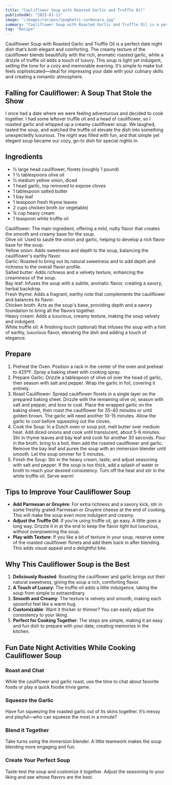 ```yaml
---
title: "Cauliflower Soup with Roasted Garlic and Truffle Oil"
publishedAt: "2025-01-11"
image: "/images/recipes/spaghetti-carbonara.jpg"
summary: "Cauliflower Soup with Roasted Garlic and Truffle Oil is a perfect date night dish that’s both elegant and comforting."
tag: "Recipe"
---
```


Cauliflower Soup with Roasted Garlic and Truffle Oil is a perfect date night dish that’s both elegant and comforting. The creamy texture of the cauliflower blends beautifully with the rich, aromatic roasted garlic, while a drizzle of truffle oil adds a touch of luxury. This soup is light yet indulgent, setting the tone for a cozy and memorable evening. It’s simple to make but feels sophisticated—ideal for impressing your date with your culinary skills and creating a romantic atmosphere.

## Falling for Cauliflower: A Soup That Stole the Show

I once had a date where we were feeling adventurous and decided to cook together. I had some leftover truffle oil and a head of cauliflower, so I roasted garlic and whipped up a creamy cauliflower soup. We laughed, tasted the soup, and watched the truffle oil elevate the dish into something unexpectedly luxurious. The night was filled with fun, and that simple yet elegant soup became our cozy, go-to dish for special nights in.

## Ingredients

+ ½ large head cauliflower, florets (roughly 1 pound)
+ 1 ½ tablespoons olive oil
+ ½ medium yellow onion, diced
+ 1 head garlic, top removed to expose cloves
+ 1 tablespoon salted butter
+ 1 bay leaf
+ 1 teaspoon fresh thyme leaves
+ 2 cups chicken broth (or vegetable)
+ ¼ cup heavy cream
+ 1 teaspoon white truffle oil 

Cauliflower: The main ingredient, offering a mild, nutty flavor that creates the smooth and creamy base for the soup.\
Olive oil: Used to sauté the onion and garlic, helping to develop a rich flavor base for the soup.\
Yellow onion: Adds sweetness and depth to the soup, balancing the cauliflower's earthy flavor.\
Garlic: Roasted to bring out its natural sweetness and to add depth and richness to the overall flavor profile.\
Salted butter: Adds richness and a velvety texture, enhancing the creaminess of the soup.\
Bay leaf: Infuses the soup with a subtle, aromatic flavor, creating a savory, herbal backdrop.\
Fresh thyme: Adds a fragrant, earthy note that complements the cauliflower and balances its flavor.\
Chicken broth: Acts as the soup's base, providing depth and a savory foundation to bring all the flavors together.\
Heavy cream: Adds a luxurious, creamy texture, making the soup velvety and indulgent.\
White truffle oil: A finishing touch (optional) that infuses the soup with a hint of earthy, luxurious flavor, elevating the dish and adding a touch of elegance.

## Prepare

1. Preheat the Oven: Position a rack in the center of the oven and preheat to 425ºF. Spray a baking sheet with cooking spray.
2. Prepare Garlic: Drizzle a tablespoon of olive oil over the head of garlic, then season with salt and pepper. Wrap the garlic in foil, covering it entirely.
3. Roast Cauliflower: Spread cauliflower florets in a single layer on the prepared baking sheet. Drizzle with the remaining olive oil, season with salt and pepper, and toss to coat. Place the wrapped garlic on the baking sheet, then roast the cauliflower for 35-40 minutes or until golden brown. The garlic will need another 10-15 minutes. Allow the garlic to cool before squeezing out the cloves.
4. Cook the Soup: In a Dutch oven or soup pot, melt butter over medium heat. Add diced onions and cook until translucent, about 5-6 minutes. Stir in thyme leaves and bay leaf and cook for another 30 seconds. Pour in the broth, bring to a boil, then add the roasted cauliflower and garlic. Remove the bay leaf and puree the soup with an immersion blender until smooth. Let the soup simmer for 5 minutes.
5. Finish the Soup: Stir in the heavy cream, taste, and adjust seasoning with salt and pepper. If the soup is too thick, add a splash of water or broth to reach your desired consistency. Turn off the heat and stir in the white truffle oil. Serve warm!

## Tips to Improve Your Cauliflower Soup

+ **Add Parmesan or Gruyère**: For extra richness and a savory kick, stir in some freshly grated Parmesan or Gruyère cheese at the end of cooking. This will make the soup even more indulgent and creamy.
+ **Adjust the Truffle Oil**: If you’re using truffle oil, go easy. A little goes a long way. Drizzle it in at the end to keep the flavor light but luxurious, without overpowering the soup.
+ **Play with Texture**: If you like a bit of texture in your soup, reserve some of the roasted cauliflower florets and add them back in after blending. This adds visual appeal and a delightful bite.

## Why This Cauliflower Soup is the Best

1. **Deliciously Roasted**: Roasting the cauliflower and garlic brings out their natural sweetness, giving the soup a rich, comforting flavor.
2. **A Touch of Luxury**: The truffle oil adds a little indulgence, taking the soup from simple to extraordinary.
3. **Smooth and Creamy**: The texture is velvety and smooth, making each spoonful feel like a warm hug.
4. **Customizable**: Want it thicker or thinner? You can easily adjust the consistency to your liking.
5. **Perfect for Cooking Together**: The steps are simple, making it an easy and fun dish to prepare with your date, creating memories in the kitchen.

## Fun Date Night Activities While Cooking Cauliflower Soup

### Roast and Chat

While the cauliflower and garlic roast, use the time to chat about favorite foods or play a quick foodie trivia game.

### Squeeze the Garlic

Have fun squeezing the roasted garlic out of its skins together. It’s messy and playful—who can squeeze the most in a minute?

### Blend it Together

Take turns using the immersion blender. A little teamwork makes the soup blending more engaging and fun.

### Create Your Perfect Soup

Taste-test the soup and customize it together. Adjust the seasoning to your liking and see whose flavors are the best.